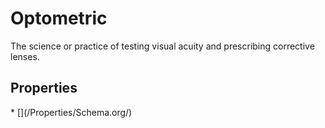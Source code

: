   
# Optometric

The science or practice of testing visual acuity and prescribing corrective lenses.

## Properties

<Grid>
* [](/Properties/Schema.org/)
</Grid>

